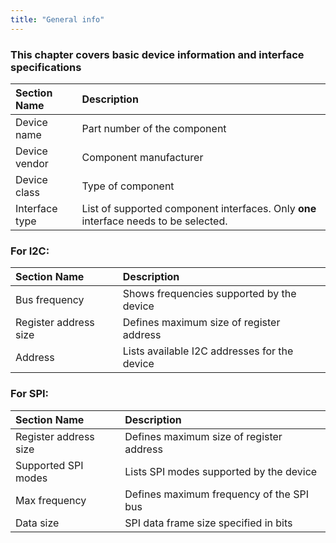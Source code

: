```yaml
---
title: "General info"
---
```


### **This chapter covers basic device information and interface specifications**

| **Section Name** | **Description**                                                                      |
| :--------------- | :----------------------------------------------------------------------------------- |
| Device name      | Part number of the component                                                         |
| Device vendor    | Component manufacturer                                                               |
| Device class     | Type of component                                                                    |
| Interface type   | List of supported component interfaces. Only **one** interface needs to be selected. |

### **For I2C:**

| **Section Name**      | **Description**                              |
| :-------------------- | :------------------------------------------- |
| Bus frequency         | Shows frequencies supported by the device    |
| Register address size | Defines maximum size of register address     |
| Address               | Lists available I2C addresses for the device |

### **For SPI:**

| **Section Name**      | **Description**                          |
| :-------------------- | :--------------------------------------- |
| Register address size | Defines maximum size of register address |
| Supported SPI modes   | Lists SPI modes supported by the device  |
| Max frequency         | Defines maximum frequency of the SPI bus |
| Data size             | SPI data frame size specified in bits    |